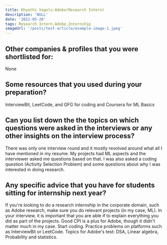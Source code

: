 ```yaml
---
title: Khyathi Vagolu:Adobe(Research Intern)
description: 'NULL' 
date: '2022-05-20'
tags: Research Intern,Adobe,Internship
imageUrl: '/posts/test-article/example-image-1.jpeg'
---
```


## Other companies & profiles that you were shortlisted for:
None  

## Some resources that you used during your preparation?
InterviewBit, LeetCode, and GFG for coding and Coursera for ML Basics

## Can you list down the the topics on which questions were asked in the interviews or any other insights on the interview process?
There was only one interview round and it mostly revolved around what all I have mentioned in my resume. My projects had ML aspects and the interviewer asked me questions based on that. I was also asked a coding question (Activity Selection Problem) and some questions about why I was interested in doing research. 
## Any specific advice that you have for students sitting for internship next year?
If you're looking to do a research internship in the corporate domain, such as Adobe research, make sure you do relevant projects (in my case, ML). In your interview, it is important that you are able if to explain everything you did as part of the projects. Good CPI is a plus for Adobe, though it didn't matter much in my case. Start coding. Practice problems on platforms such as InterviewBit or LeetCode. 
Topics for Adobe's test: DSA, Linear algebra, Probability and statistics.

